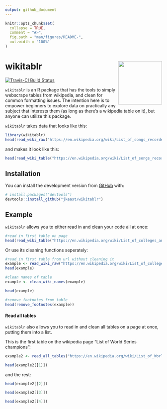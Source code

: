 ```yaml
---
output: github_document
---
```


<!-- README.md is generated from README.Rmd. Please edit that file -->

```r
knitr::opts_chunk$set(
  collapse = TRUE,
  comment = "#>",
  fig.path = "man/figures/README-",
  out.width = "100%"
)
```
# wikitablr <img src="man/figures/image/800px-Wikipedia-logo-v2-en.svg.png" align="right" height=140/>

<!-- badges: start -->
[![Travis-CI Build Status](https://travis-ci.org/jkeast/wikitablr.svg?branch=master)](https://travis-ci.org/jkeast/wikitablr) 
<!-- badges: end -->


`wikitablr` is an R package that has the tools to simply webscrape tables from wikipedia, and clean for common formatting issues. The intention here is to empower beginners to explore data on practically any subject that interests them (as long as there's a wikipedia table on it), but anyone can utilize this package.

`wikitablr` takes data that looks like this:

```r
library(wikitablr)
head(read_wiki_raw("https://en.wikipedia.org/wiki/List_of_songs_recorded_by_the_Beatles", 3))

```

and makes it look like this:

```r
head(read_wiki_table("https://en.wikipedia.org/wiki/List_of_songs_recorded_by_the_Beatles", 2))

```

## Installation

You can install the development version from [GitHub](https://github.com/) with:

``` r
# install.packages("devtools")
devtools::install_github("jkeast/wikitablr")
```
## Example

`wikitablr` allows you to either read in and clean your code all at once:

```r
#read in first table on page
head(read_wiki_table("https://en.wikipedia.org/wiki/List_of_colleges_and_universities_in_Massachusetts"))
```

Or use its cleaning functions seperately:

```r
#read in first table from url without cleaning it
example <- read_wiki_raw("https://en.wikipedia.org/wiki/List_of_colleges_and_universities_in_Massachusetts")
head(example)
```

```r
#clean names of table
example <- clean_wiki_names(example)

head(example)
```

```r
#remove footnotes from table
head(remove_footnotes(example))
```

#### Read all tables

`wikitablr` also allows you to read in and clean all tables on a page at once, putting them into a list.

This is the first table on the wikipedia page "List of World Series champions":

```r
example2 <- read_all_tables("https://en.wikipedia.org/wiki/List_of_World_Series_champions")

head(example2[[1]])
```

and the rest:
```r
head(example2[[2]])

head(example2[[3]])

head(example2[[4]])
```

